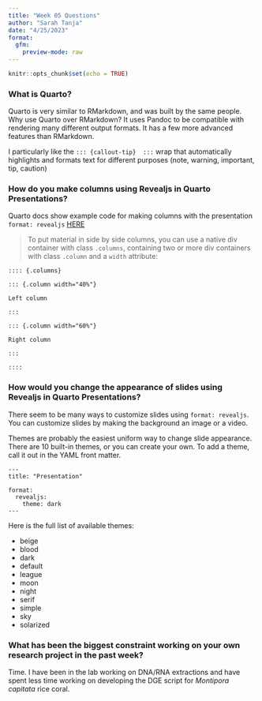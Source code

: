 ```yaml
---
title: "Week 05 Questions"
author: "Sarah Tanja"
date: "4/25/2023"
format: 
  gfm:
    preview-mode: raw
---
```


```r
knitr::opts_chunk$set(echo = TRUE)
```

### What is Quarto?

Quarto is very similar to RMarkdown, and was built by the same people. Why use Quarto over RMarkdown? It uses Pandoc to be compatible with rendering many different output formats. It has a few more advanced features than RMarkdown.

::: {.callout-tip}  
I particularly like the `::: {callout-tip}  :::` wrap that automatically highlights and formats text for different purposes (note, warning, important, tip, caution)
:::

### How do you make columns using Revealjs in Quarto Presentations?

Quarto docs show example code for making columns with the presentation `format: revealjs` [HERE](https://quarto.org/docs/presentations/revealjs/#multiple-columns)

> To put material in side by side columns, you can use a native div container with class `.columns`, containing two or more div containers with class `.column` and a `width` attribute:

    :::: {.columns}

    ::: {.column width="40%"}

    Left column

    :::

    ::: {.column width="60%"}

    Right column

    :::

    ::::

### How would you change the appearance of slides using Revealjs in Quarto Presentations?

There seem to be many ways to customize slides using `format: revealjs`. You can customize slides by making the background an image or a video.

Themes are probably the easiest uniform way to change slide appearance. There are 10 built-in themes, or you can create your own. To add a theme, call it out in the YAML front matter.

```
---
title: "Presentation"

format:
  revealjs:
    theme: dark
---
```

Here is the full list of available themes:

-   beige
-   blood
-   dark
-   default
-   league
-   moon
-   night
-   serif
-   simple
-   sky
-   solarized

### What has been the biggest constraint working on your own research project in the past week?

Time. I have been in the lab working on DNA/RNA extractions and have spent less time working on developing the DGE script for *Montipora capitata* rice coral.
